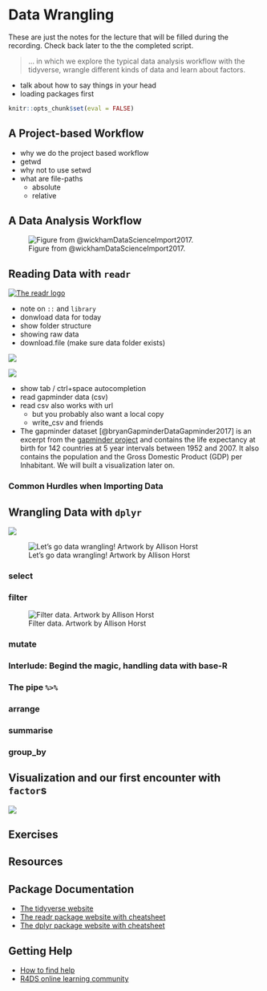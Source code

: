# Data Wrangling

::: { .alert .alert-info}
These are just the notes for the lecture that
will be filled during the recording.
Check back later to the the completed script.
:::

> ... in which we explore the typical
  data analysis workflow
  with the tidyverse,
  wrangle different kinds of data and
  learn about factors.

<!-- ::: {.video-container} -->
<!-- <iframe class="video" src="https://www.youtube.com/embed/yo6uQYr8U48" allowfullscreen></iframe> -->
<!-- ::: -->

- talk about how to say things in your head
- loading packages first

```r
knitr::opts_chunk$set(eval = FALSE)
```

## A Project-based Workflow

- why we do the project based workflow
- getwd
- why not to use setwd
- what are file-paths
  - absolute
  - relative
  
## A Data Analysis Workflow

![Figure from @wickhamDataScienceImport2017.](images/workflow-wickham.png)

## Reading Data with `readr`

<aside>
<a href="https://readr.tidyverse.org/">
![The readr logo](images/readr.png)
</a>
</aside>

- note on `::` and `library`
- donwload data for today
- show folder structure
- showing raw data
- download.file (make sure data folder exists)

![](images/download_repo.png)

![](images/github-raw.png)

- show tab / ctrl+space autocompletion
- read gapminder data (csv)
- read csv also works with url
  - but you probably also want a local copy
  - write_csv and friends


- The gapminder dataset [@bryanGapminderDataGapminder2017]
  is an excerpt from the [gapminder project](https://www.gapminder.org/)
  and contains the life expectancy at birth for
  142 countries at 5 year intervals between 1952 and 2007.
  It also contains the population and the
  Gross Domestic Product (GDP) per Inhabitant.
  We will built a visualization later on.

### Common Hurdles when Importing Data

## Wrangling Data with `dplyr`

<aside>
<a href="https://dplyr.tidyverse.org/">
![](images/dplyr.png)
</a>
</aside>

![Let's go data wrangling! Artwork by Allison Horst](images/dplyr_wrangling.png)

### select

### filter

![Filter data. Artwork by Allison Horst](images/dplyr_filter.jpg)

### mutate

### Interlude: Begind the magic, handling data with base-R

### The pipe `%>%`

### arrange

### summarise

### group_by

## Visualization and our first encounter with `factor`s

<aside>
<a href="https://forcats.tidyverse.org/">
![](images/forcats.png)
</a>
</aside>

## Exercises

## Resources

## Package Documentation

- [The tidyverse website](https://www.tidyverse.org/)
- [The readr package website with cheatsheet](https://readr.tidyverse.org/)
- [The dplyr package website with cheatsheet](https://dplyr.tidyverse.org/)

## Getting Help

- [How to find help](https://www.tidyverse.org/help/#reprex)
- [R4DS online learning community](https://www.rfordatasci.com/)

